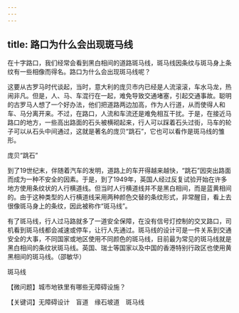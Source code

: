 ```yaml
---
---
---
```

title: 路口为什么会出现斑马线
---




在十字路口，我们经常会看到黑白相间的道路斑马线，斑马线因条纹与斑马身上条纹有一些相像而得名。路口为什么会出现斑马线呢？

这要从古罗马时代谈起，当时，意大利的庞贝市内已经是人流滚滚，车水马龙，热闹非凡。但是，人、马、车混行在一起，难免导致交通堵塞，引起交通事故。聪明的古罗马人想了一个好办法，他们把道路两边加高，作为人行道，从而使得人和车、马分离开来。不过，在路口，人流和车流还是难免相互干扰。于是，在接近马路口的地方，一些高出路面的石头被横砌起来，行人可以踩着石头过街，马车的轮子可以从石头中间通过，这就是著名的庞贝“跳石”，它也可以看作是斑马线的雏形。

庞贝“跳石”



到了19世纪末，伴随着汽车的发明，道路上的车开得越来越快，“跳石”因突出路面而成为一种不安全的因素。于是，到了1949年，英国人经过反复试验开始在许多地方使用条纹状的人行横道线。但当时人行横道线并不是黑白相间，而是蓝黄相间的。由于这种类型的人行横道线采用两种颜色交替的条纹形式，非常醒目，看上去很像斑马身上的条纹，因此被称作“斑马线”。

有了斑马线，行人过马路就多了一道安全保障，在没有信号灯控制的交叉路口，司机看到斑马线都会减速或停车，让行人先通过。斑马线的设计可是一件关系到交通安全的大事，不同国家或地区使用不同颜色的斑马线，目前最为常见的斑马线就是黑白相间的条纹状斑马线。英国、瑞士等国家以及中国的香港特别行政区也使用黄黑相间的斑马线。（邵敏华）

斑马线





【微问题】城市地铁里有哪些无障碍设施？

【关键词】无障碍设计　盲道　缘石坡道　斑马线
